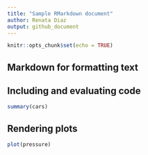```yaml
---
title: "Sample RMarkdown document"
author: Renata Diaz
output: github_document
---
```


```r
knitr::opts_chunk$set(echo = TRUE)
```

## Markdown for formatting text



## Including and evaluating code


```r
summary(cars)
```

## Rendering plots


```r
plot(pressure)
```
